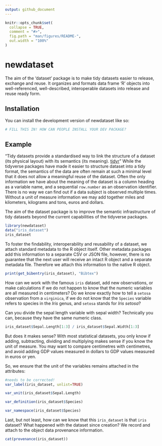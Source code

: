 ```yaml
---
output: github_document
---
```


<!-- README.md is generated from README.Rmd. Please edit that file -->

```r
knitr::opts_chunk$set(
  collapse = TRUE,
  comment = "#>",
  fig.path = "man/figures/README-",
  out.width = "100%"
)
```

# newdataset

<!-- badges: start -->
<!-- badges: end -->

The aim of the 'dataset' package is to make tidy datasets easier to release, exchange and reuse. It organizes and formats data frame 'R' objects into well-referenced, well-described, interoperable datasets into release and reuse ready form.

## Installation

You can install the development version of newdataset like so:

``` r
# FILL THIS IN! HOW CAN PEOPLE INSTALL YOUR DEV PACKAGE?
```

## Example

“Tidy datasets provide a standardised way to link the structure of a dataset (its physical layout) with its semantics (its meaning). [tidyr](https://cran.r-project.org/web/packages/tidyr/vignettes/tidy-data.html)” While the tidyverse packages have made it easier to structure dataset into a tidy format, the semantics of the data are often remain at such a minimal level that it does not allow a meaningful reuse of the dataset. Often the only information we have about the meaning of the dataset is a column heading as a variable name, and a sequential `row.number` as an observation identifier. There is no way we can find out if a data subject is observed multiple times. Without a unit of measure information we may add together miles and kilometers, kilograms and tons, euros and dollars. 

The aim of the dataset package is to improve the semantic infrastructure of tidy datasets beyond the current capabilities of the tidyverse packages.

```r
library(newdataset)
data("iris_dataset")
iris_dataset
```
To foster the findability, interoperability and reusability of a dataset, we attach standard metadata to the R object itself. Other metadata packages add this information to a separate CSV or JSON file, however, there is no guarantee that the next user will receive an intact R object and a separate metadata file. Therefore we attach this information to the native R object.

```r
print(get_bibentry(iris_dataset), "Bibtex")
```

How can we work with the famous `iris` dataset, add new observations, or make calculations if we do not happen to know that the numeric variables are all measured in centimeters? Do we know exactly how to tell a `setosa` observation from a `virginica`, if we do not know that the `Species` variable refers to species in the _Iris_ genus, and `setosa` stands for _Iris setosa_?


Can you divide the sepal length variable with sepal width? Technically you can, because they have the same numeric class. 

```r
iris_dataset$Sepal.Length[1:3] / iris_dataset$Sepal.Width[1:3]
```
But does it makes sense? With most statistical datasets, you only know if adding, subtracting, dividing and multiplying makes sense if you know the unit of measure. You may want to compare centimetres with centimetres, and avoid adding GDP values measured in dollars to GDP values measured in euros or yen.

So, we ensure that the unit of the variables remains attached in the attributes:


```r
#needs to be corrected!
var_label(iris_dataset, unlist=TRUE)
```
```r
var_unit(iris_dataset$Sepal.Length)
```
```r
var_definition(iris_dataset$Species)
```
```r
var_namespace(iris_dataset$Species)
```

Last, but not least, how can we know that this `iris_dataset` is that `iris` dataset? What happened with the dataset since creation? We record and attach to the object data provenance information.

```r
cat(provenance(iris_dataset))
```


